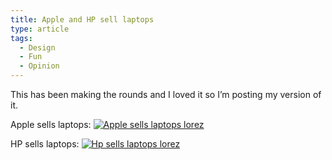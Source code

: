 ```yaml
---
title: Apple and HP sell laptops
type: article
tags:
  - Design
  - Fun
  - Opinion
---
```


This has been making the rounds and I loved it so I’m posting my version of it.

Apple sells laptops: [![Apple sells laptops lorez](http://appleuserpro.com/assets/uploads/apple-sells-laptops-lorez.jpg "apple-sells-laptops-lorez.jpg")](http://appleuserpro.com/assets/uploads/apple-sells-laptops-hirez.jpg)

HP sells laptops: [![Hp sells laptops lorez](http://appleuserpro.com/assets/uploads/hp-sells-laptops-lorez.jpg "hp-sells-laptops-lorez.jpg")](http://appleuserpro.com/assets/uploads/hp-sells-laptops-hirez.jpg)
